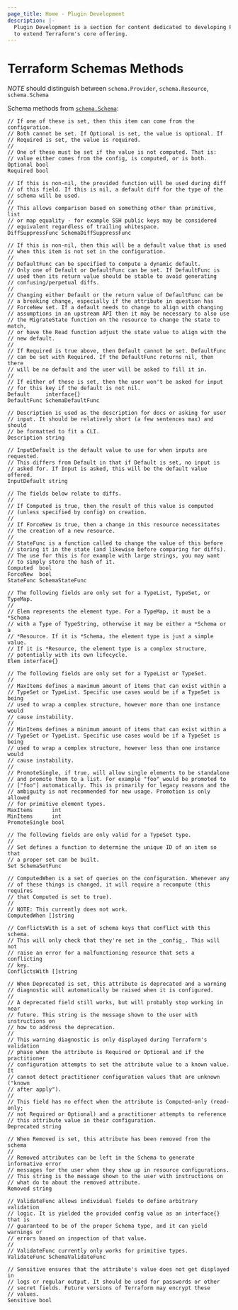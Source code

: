 ```yaml
---
page_title: Home - Plugin Development
description: |-
  Plugin Development is a section for content dedicated to developing Plugins
  to extend Terraform's core offering.
---
```


# Terraform Schemas Methods

_NOTE_ should distinguish between `schema.Provider`, `schema.Resource`,
`schema.Schema`

Schema methods from
[`schema.Schema`](https://pkg.go.dev/github.com/hashicorp/terraform-plugin-sdk/v2/helper/schema#Schema):

```
// If one of these is set, then this item can come from the configuration.
// Both cannot be set. If Optional is set, the value is optional. If
// Required is set, the value is required.
//
// One of these must be set if the value is not computed. That is:
// value either comes from the config, is computed, or is both.
Optional bool
Required bool

// If this is non-nil, the provided function will be used during diff
// of this field. If this is nil, a default diff for the type of the
// schema will be used.
//
// This allows comparison based on something other than primitive, list
// or map equality - for example SSH public keys may be considered
// equivalent regardless of trailing whitespace.
DiffSuppressFunc SchemaDiffSuppressFunc

// If this is non-nil, then this will be a default value that is used
// when this item is not set in the configuration.
//
// DefaultFunc can be specified to compute a dynamic default.
// Only one of Default or DefaultFunc can be set. If DefaultFunc is
// used then its return value should be stable to avoid generating
// confusing/perpetual diffs.
//
// Changing either Default or the return value of DefaultFunc can be
// a breaking change, especially if the attribute in question has
// ForceNew set. If a default needs to change to align with changing
// assumptions in an upstream API then it may be necessary to also use
// the MigrateState function on the resource to change the state to match,
// or have the Read function adjust the state value to align with the
// new default.
//
// If Required is true above, then Default cannot be set. DefaultFunc
// can be set with Required. If the DefaultFunc returns nil, then there
// will be no default and the user will be asked to fill it in.
//
// If either of these is set, then the user won't be asked for input
// for this key if the default is not nil.
Default     interface{}
DefaultFunc SchemaDefaultFunc

// Description is used as the description for docs or asking for user
// input. It should be relatively short (a few sentences max) and should
// be formatted to fit a CLI.
Description string

// InputDefault is the default value to use for when inputs are requested.
// This differs from Default in that if Default is set, no input is
// asked for. If Input is asked, this will be the default value offered.
InputDefault string

// The fields below relate to diffs.
//
// If Computed is true, then the result of this value is computed
// (unless specified by config) on creation.
//
// If ForceNew is true, then a change in this resource necessitates
// the creation of a new resource.
//
// StateFunc is a function called to change the value of this before
// storing it in the state (and likewise before comparing for diffs).
// The use for this is for example with large strings, you may want
// to simply store the hash of it.
Computed  bool
ForceNew  bool
StateFunc SchemaStateFunc

// The following fields are only set for a TypeList, TypeSet, or TypeMap.
//
// Elem represents the element type. For a TypeMap, it must be a *Schema
// with a Type of TypeString, otherwise it may be either a *Schema or a
// *Resource. If it is *Schema, the element type is just a simple value.
// If it is *Resource, the element type is a complex structure,
// potentially with its own lifecycle.
Elem interface{}

// The following fields are only set for a TypeList or TypeSet.
//
// MaxItems defines a maximum amount of items that can exist within a
// TypeSet or TypeList. Specific use cases would be if a TypeSet is being
// used to wrap a complex structure, however more than one instance would
// cause instability.
//
// MinItems defines a minimum amount of items that can exist within a
// TypeSet or TypeList. Specific use cases would be if a TypeSet is being
// used to wrap a complex structure, however less than one instance would
// cause instability.
//
// PromoteSingle, if true, will allow single elements to be standalone
// and promote them to a list. For example "foo" would be promoted to
// ["foo"] automatically. This is primarily for legacy reasons and the
// ambiguity is not recommended for new usage. Promotion is only allowed
// for primitive element types.
MaxItems      int
MinItems      int
PromoteSingle bool

// The following fields are only valid for a TypeSet type.
//
// Set defines a function to determine the unique ID of an item so that
// a proper set can be built.
Set SchemaSetFunc

// ComputedWhen is a set of queries on the configuration. Whenever any
// of these things is changed, it will require a recompute (this requires
// that Computed is set to true).
//
// NOTE: This currently does not work.
ComputedWhen []string

// ConflictsWith is a set of schema keys that conflict with this schema.
// This will only check that they're set in the _config_. This will not
// raise an error for a malfunctioning resource that sets a conflicting
// key.
ConflictsWith []string

// When Deprecated is set, this attribute is deprecated and a warning
// diagnostic will automatically be raised when it is configured.
//
// A deprecated field still works, but will probably stop working in near
// future. This string is the message shown to the user with instructions on
// how to address the deprecation.
//
// This warning diagnostic is only displayed during Terraform's validation
// phase when the attribute is Required or Optional and if the practitioner
// configuration attempts to set the attribute value to a known value. It
// cannot detect practitioner configuration values that are unknown ("known
// after apply").
//
// This field has no effect when the attribute is Computed-only (read-only;
// not Required or Optional) and a practitioner attempts to reference
// this attribute value in their configuration.
Deprecated string

// When Removed is set, this attribute has been removed from the schema
//
// Removed attributes can be left in the Schema to generate informative error
// messages for the user when they show up in resource configurations.
// This string is the message shown to the user with instructions on
// what do to about the removed attribute.
Removed string

// ValidateFunc allows individual fields to define arbitrary validation
// logic. It is yielded the provided config value as an interface{} that is
// guaranteed to be of the proper Schema type, and it can yield warnings or
// errors based on inspection of that value.
//
// ValidateFunc currently only works for primitive types.
ValidateFunc SchemaValidateFunc

// Sensitive ensures that the attribute's value does not get displayed in
// logs or regular output. It should be used for passwords or other
// secret fields. Future versions of Terraform may encrypt these
// values.
Sensitive bool
```
